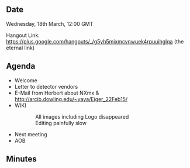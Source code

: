 ==Date==

Wednesday, 18th March, 12:00 GMT

Hangout Link: https://plus.google.com/hangouts/_/g5yh5mixmcvnwuek4rpuuihglqa (the eternal link)

==Agenda==

* Welcome
* Letter to detector vendors
* E-Mail from Herbert about NXmx & http://arcib.dowling.edu/~yaya/Eiger_22Feb15/
* WIKI 
:: All images including Logo disappeared
:: Editing painfully slow
* Next meeting
* AOB

==Minutes==